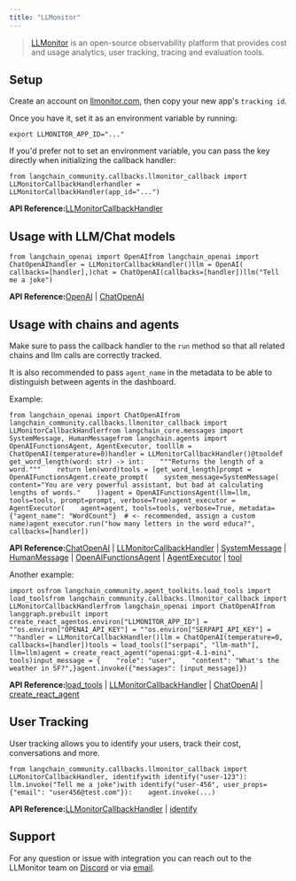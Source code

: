 ```yaml
---
title: "LLMonitor"
---
```


> [LLMonitor](https://llmonitor.com?utm_source=langchain\&utm_medium=py\&utm_campaign=docs) is an open-source observability platform that provides cost and usage analytics, user tracking, tracing and evaluation tools.

[](https://llmonitor.com/videos/demo-annotated.mp4)

## Setup

Create an account on [llmonitor.com](https://llmonitor.com?utm_source=langchain\&utm_medium=py\&utm_campaign=docs), then copy your new app's `tracking id`.

Once you have it, set it as an environment variable by running:

```
export LLMONITOR_APP_ID="..."
```

If you'd prefer not to set an environment variable, you can pass the key directly when initializing the callback handler:

```
from langchain_community.callbacks.llmonitor_callback import LLMonitorCallbackHandlerhandler = LLMonitorCallbackHandler(app_id="...")
```

**API Reference:**[LLMonitorCallbackHandler](https://python.langchain.com/api_reference/community/callbacks/langchain_community.callbacks.llmonitor_callback.LLMonitorCallbackHandler.html)

## Usage with LLM/Chat models

```
from langchain_openai import OpenAIfrom langchain_openai import ChatOpenAIhandler = LLMonitorCallbackHandler()llm = OpenAI(    callbacks=[handler],)chat = ChatOpenAI(callbacks=[handler])llm("Tell me a joke")
```

**API Reference:**[OpenAI](https://python.langchain.com/api_reference/openai/llms/langchain_openai.llms.base.OpenAI.html) | [ChatOpenAI](https://python.langchain.com/api_reference/openai/chat_models/langchain_openai.chat_models.base.ChatOpenAI.html)

## Usage with chains and agents

Make sure to pass the callback handler to the `run` method so that all related chains and llm calls are correctly tracked.

It is also recommended to pass `agent_name` in the metadata to be able to distinguish between agents in the dashboard.

Example:

```
from langchain_openai import ChatOpenAIfrom langchain_community.callbacks.llmonitor_callback import LLMonitorCallbackHandlerfrom langchain_core.messages import SystemMessage, HumanMessagefrom langchain.agents import OpenAIFunctionsAgent, AgentExecutor, toolllm = ChatOpenAI(temperature=0)handler = LLMonitorCallbackHandler()@tooldef get_word_length(word: str) -> int:    """Returns the length of a word."""    return len(word)tools = [get_word_length]prompt = OpenAIFunctionsAgent.create_prompt(    system_message=SystemMessage(        content="You are very powerful assistant, but bad at calculating lengths of words."    ))agent = OpenAIFunctionsAgent(llm=llm, tools=tools, prompt=prompt, verbose=True)agent_executor = AgentExecutor(    agent=agent, tools=tools, verbose=True, metadata={"agent_name": "WordCount"}  # <- recommended, assign a custom name)agent_executor.run("how many letters in the word educa?", callbacks=[handler])
```

**API Reference:**[ChatOpenAI](https://python.langchain.com/api_reference/openai/chat_models/langchain_openai.chat_models.base.ChatOpenAI.html) | [LLMonitorCallbackHandler](https://python.langchain.com/api_reference/community/callbacks/langchain_community.callbacks.llmonitor_callback.LLMonitorCallbackHandler.html) | [SystemMessage](https://python.langchain.com/api_reference/core/messages/langchain_core.messages.system.SystemMessage.html) | [HumanMessage](https://python.langchain.com/api_reference/core/messages/langchain_core.messages.human.HumanMessage.html) | [OpenAIFunctionsAgent](https://python.langchain.com/api_reference/langchain/agents/langchain.agents.openai_functions_agent.base.OpenAIFunctionsAgent.html) | [AgentExecutor](https://python.langchain.com/api_reference/langchain/agents/langchain.agents.agent.AgentExecutor.html) | [tool](https://python.langchain.com/api_reference/core/tools/langchain_core.tools.convert.tool.html)

Another example:

```
import osfrom langchain_community.agent_toolkits.load_tools import load_toolsfrom langchain_community.callbacks.llmonitor_callback import LLMonitorCallbackHandlerfrom langchain_openai import ChatOpenAIfrom langgraph.prebuilt import create_react_agentos.environ["LLMONITOR_APP_ID"] = ""os.environ["OPENAI_API_KEY"] = ""os.environ["SERPAPI_API_KEY"] = ""handler = LLMonitorCallbackHandler()llm = ChatOpenAI(temperature=0, callbacks=[handler])tools = load_tools(["serpapi", "llm-math"], llm=llm)agent = create_react_agent("openai:gpt-4.1-mini", tools)input_message = {    "role": "user",    "content": "What's the weather in SF?",}agent.invoke({"messages": [input_message]})
```

**API Reference:**[load\_tools](https://python.langchain.com/api_reference/community/agent_toolkits/langchain_community.agent_toolkits.load_tools.load_tools.html) | [LLMonitorCallbackHandler](https://python.langchain.com/api_reference/community/callbacks/langchain_community.callbacks.llmonitor_callback.LLMonitorCallbackHandler.html) | [ChatOpenAI](https://python.langchain.com/api_reference/openai/chat_models/langchain_openai.chat_models.base.ChatOpenAI.html) | [create\_react\_agent](https://langchain-ai.github.io/langgraph/reference/prebuilt/#langgraph.prebuilt.chat_agent_executor.create_react_agent)

## User Tracking

User tracking allows you to identify your users, track their cost, conversations and more.

```
from langchain_community.callbacks.llmonitor_callback import LLMonitorCallbackHandler, identifywith identify("user-123"):    llm.invoke("Tell me a joke")with identify("user-456", user_props={"email": "user456@test.com"}):    agent.invoke(...)
```

**API Reference:**[LLMonitorCallbackHandler](https://python.langchain.com/api_reference/community/callbacks/langchain_community.callbacks.llmonitor_callback.LLMonitorCallbackHandler.html) | [identify](https://python.langchain.com/api_reference/community/callbacks/langchain_community.callbacks.llmonitor_callback.identify.html)

## Support

For any question or issue with integration you can reach out to the LLMonitor team on [Discord](http://discord.com/invite/8PafSG58kK) or via [email](mailto:vince@llmonitor.com).
